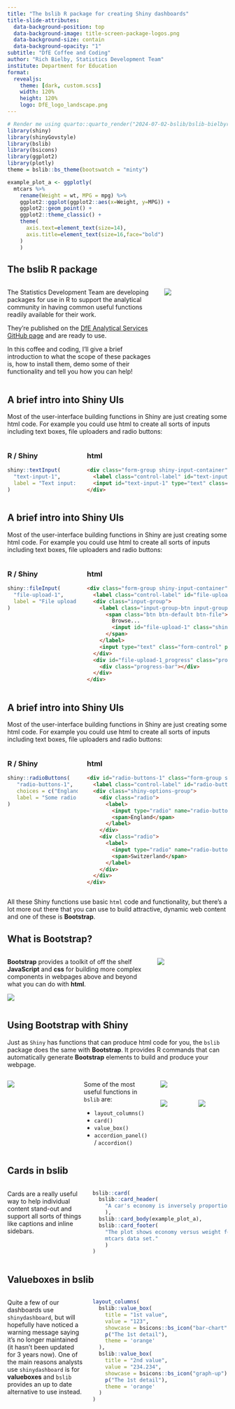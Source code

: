 ```yaml
---
title: "The bslib R package for creating Shiny dashboards"
title-slide-attributes:
  data-background-position: top
  data-background-image: title-screen-package-logos.png
  data-background-size: contain
  data-background-opacity: "1"
subtitle: "DfE Coffee and Coding"
author: "Rich Bielby, Statistics Development Team"
institute: Department for Education
format:
  revealjs: 
    theme: [dark, custom.scss]
    width: 120%
    height: 120%
    logo: DfE_logo_landscape.png
---
```


```r
# Render me using quarto::quarto_render("2024-07-02-bslib/bslib-bielbyr.qmd")
library(shiny)
library(shinyGovstyle)
library(bslib)
library(bsicons)
library(ggplot2)
library(plotly)
theme = bslib::bs_theme(bootswatch = "minty")
```

```r
example_plot_a <- ggplotly(
  mtcars %>% 
    rename(Weight = wt, MPG = mpg) %>%
    ggplot2::ggplot(ggplot2::aes(x=Weight, y=MPG)) +
    ggplot2::geom_point() + 
    ggplot2::theme_classic() + 
    theme(
      axis.text=element_text(size=14),
      axis.title=element_text(size=16,face="bold")
    )
    )
```


## The bslib R package

:::: {.columns}
::: {.column width="70%"}
The Statistics Development Team are developing packages for use in R to support the analytical community in having common useful functions readily available for their work. 

They're published on the [DfE Analytical Services GitHub page](https://github.com/dfe-analytical-services) and are ready to use.

In this coffee and coding, I'll give a brief introduction to what the scope of these packages is, how to install them, demo some of their functionality and tell you how you can help!

:::
::: {.column width="30%"}
[![](dfe-analytical-services.png){fig-align="right"}](https://github.com/dfe-analytical-services)
:::
::::

## A brief intro into Shiny UIs

Most of the user-interface building functions in Shiny are just creating some html code. For example you could use html to create all sorts of inputs including text boxes, file uploaders and radio buttons:

::::: {.fragment .fade-in}
:::: {.columns}
::: {.column width="32%"}
### R / Shiny

```r
shiny::textInput(
  "text-input-1", 
  label = "Text input: "
)
```
:::
::: {.column width="64%"}
### html

```html
<div class="form-group shiny-input-container">
  <label class="control-label" id="text-input-1-label" for="text-input-1">Text input: </label>
  <input id="text-input-1" type="text" class="shiny-input-text form-control" value=""/>
</div>
```
:::
::::
:::::

## A brief intro into Shiny UIs

Most of the user-interface building functions in Shiny are just creating some html code. For example you could use html to create all sorts of inputs including text boxes, file uploaders and radio buttons:


:::: {.columns}
::: {.column width="32%"}
### R / Shiny

```r
shiny::fileInput(
  "file-upload-1", 
  label = "File upload input"
)
```
:::
::: {.column width="64%"}
### html

```html
<div class="form-group shiny-input-container">
  <label class="control-label" id="file-upload-1-label" for="file-upload-1">File upload input</label>
  <div class="input-group">
    <label class="input-group-btn input-group-prepend">
      <span class="btn btn-default btn-file">
        Browse...
        <input id="file-upload-1" class="shiny-input-file" name="file-upload-1" type="file" style="position: absolute !important; top: -99999px !important; left: -99999px !important;"/>
      </span>
    </label>
    <input type="text" class="form-control" placeholder="No file selected" readonly="readonly"/>
  </div>
  <div id="file-upload-1_progress" class="progress active shiny-file-input-progress">
    <div class="progress-bar"></div>
  </div>
</div>
```
:::
::::

## A brief intro into Shiny UIs

Most of the user-interface building functions in Shiny are just creating some html code. For example you could use html to create all sorts of inputs including text boxes, file uploaders and radio buttons:

:::: {.columns}
::: {.column width="32%"}
### R / Shiny

```r
shiny::radioButtons(
   "radio-buttons-1", 
   choices = c("England", "Switzerland"), 
   label = "Some radio buttons"
)
```
:::
::: {.column width="64%"}
### html

```html
<div id="radio-buttons-1" class="form-group shiny-input-radiogroup shiny-input-container" role="radiogroup" aria-labelledby="radio-buttons-1-label">
  <label class="control-label" id="radio-buttons-1-label" for="radio-buttons-1">Some radio buttons</label>
  <div class="shiny-options-group">
    <div class="radio">
      <label>
        <input type="radio" name="radio-buttons-1" value="England" checked="checked"/>
        <span>England</span>
      </label>
    </div>
    <div class="radio">
      <label>
        <input type="radio" name="radio-buttons-1" value="Switzerland"/>
        <span>Switzerland</span>
      </label>
    </div>
  </div>
</div>
```
:::
::::


::::: {.fragment .fade-in}
All these Shiny functions use basic `html` code and functionality, but there's a lot more out there that you can use to build attractive, dynamic web content and one of these is **Bootstrap**.
:::::

## What is **Bootstrap**?

:::: {.columns}
::: {.column width="64%"}
**Bootstrap** provides a toolkit of off the shelf **JavaScript** and **css** for building more complex components in webpages above and beyond what you can do with **html**.

[![](bootstrap-frontpage.png){fig-align="center"}](http://www.getbootstrap.com)

:::
::: {.column width="32%"}
[![](images/bootstrap-features.png){fig-align="center"}](http://www.getbootstrap.com)
:::
::::

## Using Bootstrap with Shiny

Just as `Shiny` has functions that can produce html code for you, the `bslib` package does the same with **Bootstrap**. It provides R commands that can automatically generate **Bootstrap** elements to build and produce your webpage.

::::{.columns}
::: {.column width="32%"}
[![](images/bslib-overview.png){fig-align="center"}](https://rstudio.github.io/bslib/index.html)
:::
::: {.column width="32%"}
Some of the most useful functions in `bslib` are:

* `layout_columns()`
* `card()`
* `value_box()`
* `accordion_panel()` / `accordion()`

:::
::: {.column width="32%"}
[![](images/bslib-valueboxes.png){fig-align="center"}](https://rstudio.github.io/bslib/index.html)

::::::{.columns}
::::: {.column width="48%"}
[![](images/bslib-card-1.png){fig-align="center"}](https://rstudio.github.io/bslib/index.html)
:::::
::::: {.column width="49%"}
[![](images/bslib-card-2.png){fig-align="center"}](https://rstudio.github.io/bslib/index.html)
:::::
::::::
:::

::::

## Cards in bslib

::::{.columns}
::: {.column width="36%"}
Cards are a really useful way to help individual content stand-out and support all sorts of things like captions and inline sidebars.
:::
::: {.column width="64%"}
```r
bslib::card(
  bslib::card_header(
    "A car's economy is inversely proportional to its weight."
    ),
  bslib::card_body(example_plot_a),
  bslib::card_footer(
    "The plot shows economy versus weight for a set of cars provided by the 
    mtcars data set."
    )
)
```
:::
::::

## Valueboxes in bslib

::::{.columns}
::: {.column width="36%"}
Quite a few of our dashboards use `shinydashboard`, but will hopefully have noticed a warning message saying it's no longer maintained (it hasn't been updated for 3 years now). One of the main reasons analysts use `shinydashboard` is for **valueboxes** and `bslib` provides an up to date alternative to use instead.
:::
::: {.column width="64%"}
```r
layout_columns(
  bslib::value_box(
    title = "1st value",
    value = "123",
    showcase = bsicons::bs_icon("bar-chart"),
    p("The 1st detail"),
    theme = 'orange'
  ),
  bslib::value_box(
    title = "2nd value",
    value = "234.234",
    showcase = bsicons::bs_icon("graph-up"),
    p("The 1st detail"),
    theme = 'orange'
  )
)
```
:::
::::